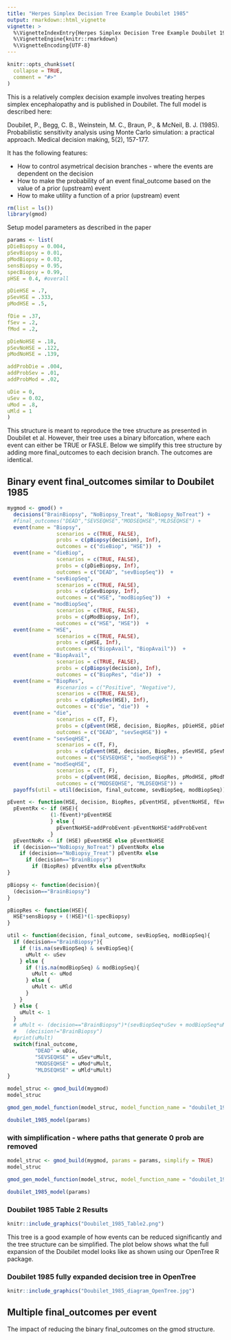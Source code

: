 ```yaml
---
title: "Herpes Simplex Decision Tree Example Doubilet 1985"
output: rmarkdown::html_vignette
vignette: >
  %\VignetteIndexEntry{Herpes Simplex Decision Tree Example Doubilet 1985}
  %\VignetteEngine{knitr::rmarkdown}
  %\VignetteEncoding{UTF-8}
---
```


```r
knitr::opts_chunk$set(
  collapse = TRUE,
  comment = "#>"
)
```

This is a relatively complex decision example involves treating herpes simplex encephalopathy and is published in Doubilet.  The full model is described here:

Doubilet, P., Begg, C. B., Weinstein, M. C., Braun, P., & McNeil, B. J. (1985). Probabilistic sensitivity analysis using Monte Carlo simulation: a practical approach. Medical decision making, 5(2), 157-177.


It has the following features:

* How to control asymetrical decision branches - where the events are dependent on the decision
* How to make the probability of an event final_outcome based on the value of a prior (upstream) event
* How to make utility a function of a prior (upstream) event

```r
rm(list = ls())
library(gmod)
```

Setup model parameters as described in the paper
```r
params <- list(
pDieBiopsy = 0.004,
pSevBiopsy = 0.01,
pModBiopsy = 0.03,
sensBiopsy = 0.95,
specBiopsy = 0.99,
pHSE = 0.4, #overall

pDieHSE = .7,
pSevHSE = .333,
pModHSE = .5,

fDie = .37,
fSev = .2,
fMod = .2,

pDieNoHSE = .18,
pSevNoHSE = .122,
pModNoHSE = .139,

addProbDie = .004,
addProbSev = .01,
addProbMod = .02,

uDie = 0,
uSev = 0.02,
uMod = .8,
uMld = 1
)
```

This structure is meant to reproduce the tree structure as presented in Doubilet et al.  However, their tree uses a binary biforcation, where each event can either be TRUE or FASLE.  Below we simplify this tree structure by adding more final_outcomes to each decision branch.  The outcomes are identical. 

## Binary event final_outcomes similar to Doubilet 1985
```r
mygmod <- gmod() + 
  decisions("BrainBiopsy", "NoBiopsy_Treat", "NoBiopsy_NoTreat") + 
  #final_outcomes("DEAD","SEVSEQHSE","MODSEQHSE","MLDSEQHSE") + 
  event(name = "Biopsy",  
                scenarios = c(TRUE, FALSE), 
                probs = c(pBiopsy(decision), Inf), 
                outcomes = c("dieBiop", "HSE"))  + 
  event(name = "dieBiop",  
                scenarios = c(TRUE, FALSE), 
                probs = c(pDieBiopsy, Inf), 
                outcomes = c("DEAD", "sevBiopSeq"))  + 
  event(name = "sevBiopSeq",  
                scenarios = c(TRUE, FALSE), 
                probs = c(pSevBiopsy, Inf), 
                outcomes = c("HSE", "modBiopSeq"))  + 
  event(name = "modBiopSeq",  
                scenarios = c(TRUE, FALSE), 
                probs = c(pModBiopsy, Inf), 
                outcomes = c("HSE", "HSE"))  + 
  event(name = "HSE",  
                scenarios = c(TRUE, FALSE), 
                probs = c(pHSE, Inf), 
                outcomes = c("BiopAvail", "BiopAvail"))  +
  event(name = "BiopAvail",  
                scenarios = c(TRUE, FALSE), 
                probs = c(pBiopsy(decision), Inf), 
                outcomes = c("BiopRes", "die"))  + 
  event(name = "BiopRes",  
                #scenarios = c("Positive", "Negative"), 
                scenarios = c(TRUE, FALSE), 
                probs = c(pBiopRes(HSE), Inf), 
                outcomes = c("die", "die"))  + 
  event(name = "die",  
                scenarios = c(T, F), 
                probs = c(pEvent(HSE, decision, BiopRes, pDieHSE, pDieNoHSE, fDie, addProbDie), Inf), 
                outcomes = c("DEAD", "sevSeqHSE")) +
  event(name = "sevSeqHSE",  
                scenarios = c(T, F), 
                probs = c(pEvent(HSE, decision, BiopRes, pSevHSE, pSevNoHSE, fSev, addProbSev), Inf), 
                outcomes = c("SEVSEQHSE", "modSeqHSE")) +
  event(name = "modSeqHSE",  
                scenarios = c(T, F), 
                probs = c(pEvent(HSE, decision, BiopRes, pModHSE, pModNoHSE, fMod, addProbMod), Inf), 
                outcomes = c("MODSEQHSE", "MLDSEQHSE")) + 
  payoffs(util = util(decision, final_outcome, sevBiopSeq, modBiopSeq))

```


```r
pEvent <- function(HSE, decision, BiopRes, pEventHSE, pEventNoHSE, fEvent, addProbEvent){
  pEventRx <- if (HSE){
              (1-fEvent)*pEventHSE 
              } else {
                pEventNoHSE+addProbEvent-pEventNoHSE*addProbEvent
              }
  pEventNoRx <- if (HSE) pEventHSE else pEventNoHSE
  if (decision=="NoBiopsy_NoTreat") pEventNoRx else 
    if (decision=="NoBiopsy_Treat") pEventRx else 
      if (decision=="BrainBiopsy") 
        if (BiopRes) pEventRx else pEventNoRx
}
```

```r
pBiopsy <- function(decision){
  (decision=="BrainBiopsy")
}
```

```r
pBiopRes <- function(HSE){
  HSE*sensBiopsy + (!HSE)*(1-specBiopsy)
}

```

```r
util <- function(decision, final_outcome, sevBiopSeq, modBiopSeq){
  if (decision=="BrainBiopsy"){
    if (!is.na(sevBiopSeq) & sevBiopSeq){
      uMult <- uSev
    } else {
      if (!is.na(modBiopSeq) & modBiopSeq){
        uMult <- uMod
      } else {
        uMult <- uMld
      }
    }
  } else {
    uMult <- 1
  }
  # uMult <- (decision=="BrainBiopsy")*(sevBiopSeq*uSev + modBiopSeq*uMod + (!modBiopSeq)*uMld) + 
  #   (decision!="BrainBiopsy")
  #print(uMult)
  switch(final_outcome,
         "DEAD" = uDie,
         "SEVSEQHSE" = uSev*uMult, 
         "MODSEQHSE" = uMod*uMult, 
         "MLDSEQHSE" = uMld*uMult)
}
```


```r
model_struc <- gmod_build(mygmod)
model_struc
```


```r
gmod_gen_model_function(model_struc, model_function_name = "doubilet_1985_model")
```

```r
doubilet_1985_model(params)
```

### with simplification - where paths that generate 0 prob are removed
```r
model_struc <- gmod_build(mygmod, params = params, simplify = TRUE)
model_struc
```


```r
gmod_gen_model_function(model_struc, model_function_name = "doubilet_1985_model")
```

```r
doubilet_1985_model(params)
```

### Doubilet 1985 Table 2 Results
```r
knitr::include_graphics("Doubilet_1985_Table2.png")

```

This tree is a good example of how events can be reduced significantly and the tree structure can be simplified.  The plot below shows what the full expansion of the Doubilet model looks like as shown using our OpenTree R package. 

### Doubilet 1985 fully expanded decision tree in OpenTree
```r
knitr::include_graphics("Doubilet_1985_diagram_OpenTree.jpg")

```


## Multiple final_outcomes per event
The impact of reducing the binary final_outcomes on the gmod structure.
```r

```

